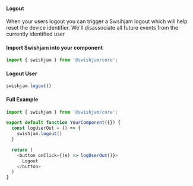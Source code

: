 #### Logout 

When your users logout you can trigger a Swsihjam logout which will help reset the device identifier. We'll disassociate all future events from the currently identified user

#### Import Swishjam into your component
```javascript
import { swishjam } from '@swishjam/core';
```

#### Logout User 
```javascript
swishjam.logout()
```

#### Full Example 
```javascript Standard Swishjam Import 
import { swishjam } from '@swishjam/core';

export default function YourComponent({}) {
  const logUserOut = () => {
    swishjam.logout()
  }

  return (
    <button onClick={(e) => logUserOut()}>
      Logout
    </button>
  )
}
```